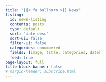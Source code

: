 ```yaml
---
title: "{{< fa bullhorn >}} News"
listing:
  id: news-listing
  contents: posts
  type: default
  sort: "date desc"
  sort-ui: false
  filter-ui: false
  categories: unnumbered
  fields: [image, title, categories, date]
  feed: true
page-layout: full
title-block-banner: false
# margin-header: subscribe.html
---
```


::: {#news-listing}
:::

